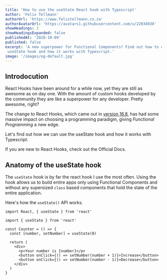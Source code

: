 ```yaml
---
title: 'How to use the useState React hook with Typescript'
author: 'Felix Tellmann'
authorUrl: 'https://www.felixtellmann.co.za'
authorAvatarUrl: 'https://avatars1.githubusercontent.com/u/22034038'
showHeadings: 2
showHeadingsExpanded: false
publishedAt: '2020-10-09'
published: false
excerpt: 'A new superpower for Functional Components? Find out how to use the
 useState hook and how it works with Typescript.'
image: '/images/og-default.jpg'
---
```


## Introdocution

React Hooks have been around for a while now, yet they are still as awesome
as on day one. With the amount of custom hooks developed by the community they are like a
superpower for any developer. Pretty awesome, right?

The change to React Hooks, which came out in
[version 16.8](https://reactjs.org/docs/hooks-intro.html), has had some massive impact on
choosing a programming paradigm, giving _Functional Programming_ a new edge.

Let's find out how we can use the useState hook and how it works with Typescript.


<InfoBlock type="question">
If you are new to React Hooks, check out the <Link href="https://reactjs.org/docs/hooks-intro.html">Official Docs</Link>.
</InfoBlock>

## Anatomy of the useState hook

The `useState` hook is by far the react hook I use the most often. Using the hook allows
us to build entire apps only using Functional Components and without any supersized
`class` based components that hold the state of the entire application.


Here's how the `useState()` API works.

```tsx
import React, { useState } from 'react'
```

```tsx
import { useState } from 'react'

const Counter = () => {
  const [number, setNumber] = useState(0)

  return (
    <div>
      <p>Your number is {number}</p>
      <button onClick={() => setNumber(number + 1)}>Increase</button>
      <button onClick={() => setNumber(number - 1)}>Decrease</button>
    </div>
  )
}
```

<IframeExample src="/examples/useState-typescript-1" title="useState Example" />